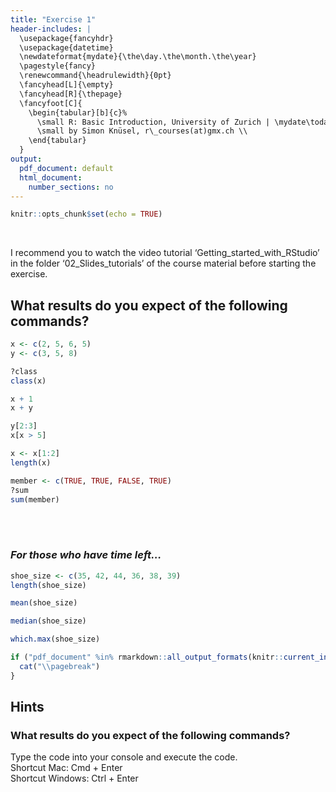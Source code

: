 ```yaml
---
title: "Exercise 1"
header-includes: |
  \usepackage{fancyhdr}
  \usepackage{datetime}
  \newdateformat{mydate}{\the\day.\the\month.\the\year}
  \pagestyle{fancy}
  \renewcommand{\headrulewidth}{0pt}
  \fancyhead[L]{\empty}
  \fancyhead[R]{\thepage}
  \fancyfoot[C]{
    \begin{tabular}[b]{c}%
      \small R: Basic Introduction, University of Zurich | \mydate\today\ \\
      \small by Simon Knüsel, r\_courses(at)gmx.ch \\
    \end{tabular}
  }
output:
  pdf_document: default
  html_document:
    number_sections: no
---
```


```r
knitr::opts_chunk$set(echo = TRUE)
```
<br>

I recommend you to watch the video tutorial 'Getting_started_with_RStudio'
in the folder '02_Slides_tutorials' of the course material before starting 
the exercise.
<br>


## What results do you expect of the following commands?

```r
x <- c(2, 5, 6, 5)
y <- c(3, 5, 8)

?class
class(x)

x + 1
x + y

y[2:3]
x[x > 5]

x <- x[1:2]
length(x)

member <- c(TRUE, TRUE, FALSE, TRUE)
?sum
sum(member)
```
<br><br>


### *For those who have time left...*

```r
shoe_size <- c(35, 42, 44, 36, 38, 39)
length(shoe_size)

mean(shoe_size)

median(shoe_size)

which.max(shoe_size)
```


```r
if ("pdf_document" %in% rmarkdown::all_output_formats(knitr::current_input())) {
  cat("\\pagebreak")
}
```


## Hints

### What results do you expect of the following commands?
Type the code into your console and execute the code.  
Shortcut Mac: Cmd + Enter  
Shortcut Windows: Ctrl + Enter
